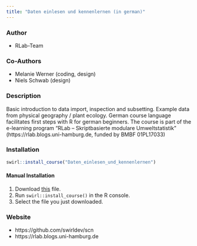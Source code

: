 ```yaml
---
title: "Daten einlesen und kennenlernen (in german)"
---
```


### Author

- RLab-Team

### Co-Authors

- Melanie Werner (coding, design)
- Niels Schwab (design)

### Description

Basic introduction to data import, inspection and subsetting. Example data from physical geography / plant ecology. German course language facilitates first steps with R for german beginners. The course is part of the e-learning program "RLab – Skriptbasierte modulare Umweltstatistik" (https://rlab.blogs.uni-hamburg.de, funded by BMBF 01PL17033)

### Installation

```r
swirl::install_course("Daten_einlesen_und_kennenlernen")
```

#### Manual Installation

1. Download [this](http://swirlstats.com/scn/Daten_einlesen_und_kennenlernen.swc) file.
2. Run `swirl::install_course()` in the R console.
3. Select the file you just downloaded.

### Website

- https://github.com/swirldev/scn
- https://rlab.blogs.uni-hamburg.de